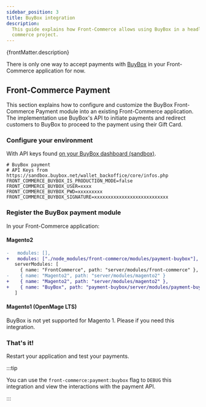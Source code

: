 ```yaml
---
sidebar_position: 3
title: BuyBox integration
description:
  This guide explains how Front-Commerce allows using BuyBox in a headless
  commerce project.
---
```



<p>{frontMatter.description}</p>


There is only one way to accept payments with [BuyBox](https://www.buybox.net/)
in your Front-Commerce application for now.

## Front-Commerce Payment

<SinceVersion tag="2.3.0" />

This section explains how to configure and customize the BuyBox Front-Commerce
Payment module into an existing Front-Commerce application. The implementation
use BuyBox's API to initiate payments and redirect customers to BuyBox to
proceed to the payment using their Gift Card.

### Configure your environment

With API keys found
[on your BuyBox dashboard (sandbox)](https://sandbox.buybox.net/wallet_backoffice/core/infos.php).

```shell title=".env"
# BuyBox payment
# API Keys from https://sandbox.buybox.net/wallet_backoffice/core/infos.php
FRONT_COMMERCE_BUYBOX_IS_PRODUCTION_MODE=false
FRONT_COMMERCE_BUYBOX_USER=xxxx
FRONT_COMMERCE_BUYBOX_PWD=xxxxxxxxx
FRONT_COMMERCE_BUYBOX_SIGNATURE=xxxxxxxxxxxxxxxxxxxxxxxxxxx
```

### Register the BuyBox payment module

In your Front-Commerce application:

#### Magento2

```diff title=".front-commerce.js"
-   modules: [],
+   modules: ["./node_modules/front-commerce/modules/payment-buybox"],
   serverModules: [
     { name: "FrontCommerce", path: "server/modules/front-commerce" },
-    { name: "Magento2", path: "server/modules/magento2" }
+    { name: "Magento2", path: "server/modules/magento2" },
+    { name: "BuyBox", path: "payment-buybox/server/modules/payment-buybox" }
   ]
```

#### Magento1 (OpenMage LTS)

BuyBox is not yet supported for Magento 1. Please <ContactLink /> if you need
this integration.

### That's it!

Restart your application and test your payments.

:::tip

You can use the `front-commerce:payment:buybox` flag to `DEBUG` this integration
and view the interactions with the payment API.

:::

